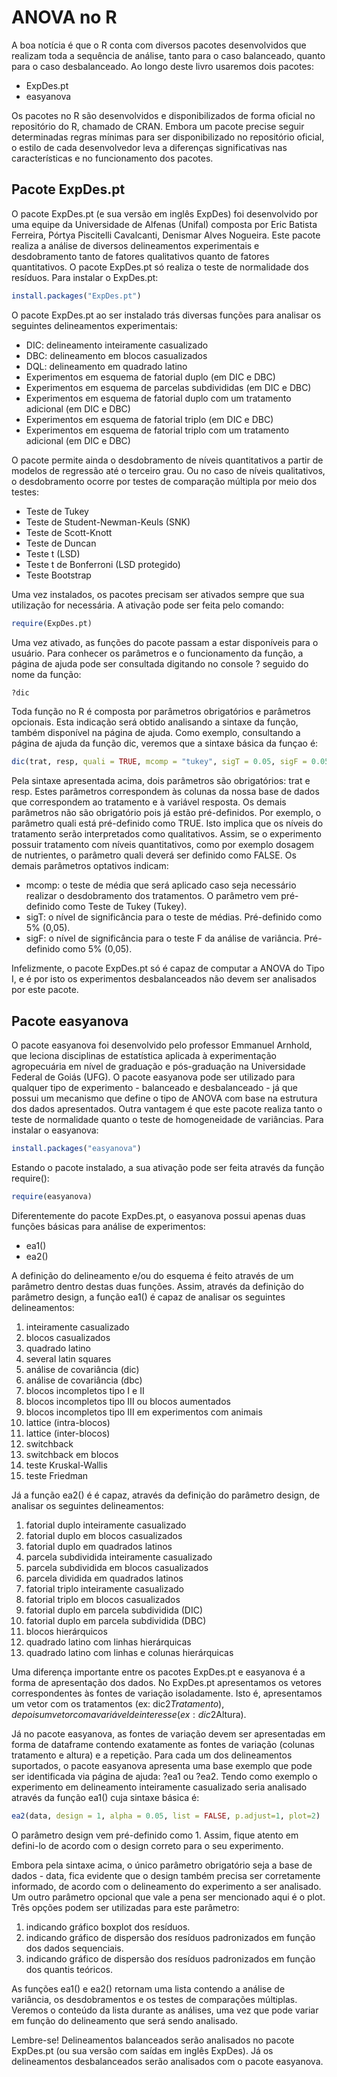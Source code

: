 # ANOVA no R

A boa notícia é que o R conta com diversos pacotes desenvolvidos que realizam toda a sequência de análise, tanto para o caso balanceado, quanto para o caso desbalanceado. Ao longo deste livro usaremos dois pacotes:

- ExpDes.pt
- easyanova

Os pacotes no R são desenvolvidos e disponibilizados de forma oficial no repositório do R, chamado de CRAN. Embora um pacote precise seguir determinadas regras mínimas para ser disponibilizado no repositório oficial, o estilo de cada desenvolvedor leva a diferenças significativas nas características e no funcionamento dos pacotes.

## Pacote ExpDes.pt

O pacote ExpDes.pt (e sua versão em inglês ExpDes) foi desenvolvido por uma equipe da Universidade de Alfenas (Unifal) composta por Eric Batista Ferreira, Pórtya Piscitelli Cavalcanti, Denismar Alves Nogueira. Este pacote realiza a análise de diversos delineamentos experimentais e desdobramento tanto de fatores qualitativos quanto de fatores quantitativos. O pacote ExpDes.pt só realiza o teste de normalidade dos resíduos. Para instalar o ExpDes.pt:

```r
install.packages("ExpDes.pt")
```


O pacote ExpDes.pt ao ser instalado trás diversas funções para analisar os seguintes delineamentos experimentais:

- DIC: delineamento inteiramente casualizado
- DBC: delineamento em blocos casualizados
- DQL: delineamento em quadrado latino
- Experimentos em esquema de fatorial duplo (em DIC e DBC)
- Experimentos em esquema de parcelas subdivididas (em DIC e DBC)
- Experimentos em esquema de fatorial duplo com um tratamento adicional (em DIC e DBC)
- Experimentos em esquema de fatorial triplo (em DIC e DBC) 
- Experimentos em esquema de fatorial triplo com um tratamento adicional (em DIC e DBC)

O pacote permite ainda o desdobramento de níveis quantitativos a partir de modelos de regressão até o terceiro grau. Ou no caso de níveis qualitativos, o desdobramento ocorre por testes de comparação múltipla por meio dos testes: 

- Teste de Tukey
- Teste de Student-Newman-Keuls (SNK)
- Teste de Scott-Knott
- Teste de Duncan
- Teste t (LSD)
- Teste t de Bonferroni (LSD protegido)
- Teste Bootstrap

Uma vez instalados, os pacotes precisam ser ativados sempre que sua utilização for necessária. A ativação pode ser feita pelo comando:

```r
require(ExpDes.pt)
```

Uma vez ativado, as funções do pacote passam a estar disponíveis para o usuário. Para conhecer os parâmetros e o funcionamento da função, a página de ajuda pode ser consultada digitando no console ? seguido do nome da função:

```r
?dic
```

Toda função no R é composta por parâmetros obrigatórios e parâmetros opcionais. Esta indicação será obtido analisando a sintaxe da função, também disponível na página de ajuda. Como exemplo, consultando a página de ajuda da função dic, veremos que a sintaxe básica da funçao é:

```r
dic(trat, resp, quali = TRUE, mcomp = "tukey", sigT = 0.05, sigF = 0.05)
```


Pela sintaxe apresentada acima, dois parâmetros são obrigatórios: trat e resp. Estes parâmetros correspondem às colunas da nossa base de dados que correspondem ao tratamento e à variável resposta. Os demais parâmetros não são obrigatório pois já estão pré-definidos. Por exemplo, o parâmetro quali está pré-definido como TRUE. Isto implica que os níveis do tratamento serão interpretados como qualitativos. Assim, se o experimento possuir tratamento com níveis quantitativos, como por exemplo dosagem de nutrientes, o parâmetro quali deverá ser definido como FALSE. Os demais parâmetros optativos indicam:

- mcomp: o teste de média que será aplicado caso seja necessário realizar o desdobramento dos tratamentos. O parâmetro vem pré-definido como Teste de Tukey (Tukey).
- sigT: o nível de significância para o teste de médias. Pré-definido como 5% (0,05).
- sigF: o nível de significância para o teste F da análise de variância. Pré-definido como 5% (0,05).

Infelizmente, o pacote ExpDes.pt só é capaz de computar a ANOVA do Tipo I, e é por isto os experimentos desbalanceados não devem ser analisados por este pacote.

## Pacote easyanova

O pacote easyanova foi desenvolvido pelo professor Emmanuel Arnhold, que leciona disciplinas de estatística aplicada à experimentação agropecuária em nível de graduação e pós-graduação na Universidade Federal de Goiás (UFG). O pacote easyanova pode ser utilizado para qualquer tipo de experimento - balanceado e desbalanceado - já que possui um mecanismo que define o tipo de ANOVA com base na estrutura dos dados apresentados. Outra vantagem é que este pacote realiza tanto o teste de normalidade quanto o teste de homogeneidade de variâncias. Para instalar o easyanova:

```r
install.packages("easyanova")
```

Estando o pacote instalado, a sua ativação pode ser feita através da função require():

```r
require(easyanova)
```

Diferentemente do pacote ExpDes.pt, o easyanova possui apenas duas funções básicas para análise de experimentos:

- ea1()
- ea2()

A definição do delineamento e/ou do esquema é feito através de um parâmetro dentro destas duas funções. Assim, através da definição do parâmetro design, a função ea1() é capaz de analisar os seguintes delineamentos:

1.	inteiramente casualizado
2.	blocos casualizados
3.	quadrado latino
4.	several latin squares
5.	análise de covariância (dic)
6.	análise de covariância (dbc)
7.	blocos incompletos tipo I e II
8.	blocos incompletos tipo III ou blocos aumentados
9.	blocos incompletos tipo III em experimentos com animais
10.	lattice (intra-blocos)
11.	lattice (inter-blocos)
12.	switchback
13.	switchback em blocos
14.	teste Kruskal-Wallis
15.	teste Friedman

Já a função ea2() é é capaz, através da definição do parâmetro design, de analisar os seguintes delineamentos:

1.	fatorial duplo inteiramente casualizado
2.	fatorial duplo em blocos casualizados
3.	fatorial duplo em quadrados latinos
4.	parcela subdividida inteiramente casualizado
5.	parcela subdividida em blocos casualizados
6.	parcela dividida em quadrados latinos
7.	fatorial triplo inteiramente casualizado
8.	fatorial triplo em blocos casualizados
9.	fatorial duplo em parcela subdividida (DIC)
10.	fatorial duplo em parcela subdividida (DBC) 
11.	blocos hierárquicos
12.	quadrado latino com linhas hierárquicas
13.	quadrado latino com linhas e colunas hierárquicas

Uma diferença importante entre os pacotes ExpDes.pt e easyanova é a forma de apresentação dos dados. No ExpDes.pt apresentamos os vetores correspondentes às fontes de variação isoladamente. Isto é, apresentamos um vetor com os tratamentos (ex: dic2$Tratamento), depois um vetor com a variável de interesse (ex: dic2$Altura).

Já no pacote easyanova, as fontes de variação devem ser apresentadas em forma de dataframe contendo exatamente as fontes de variação (colunas tratamento e altura) e a repetição. Para cada um dos delineamentos suportados, o pacote easyanova apresenta uma base exemplo que pode ser identificada via página de ajuda: ?ea1 ou ?ea2.
Tendo como exemplo o experimento em delineamento inteiramente casualizado seria analisado através da função ea1() cuja sintaxe básica é:

```r
ea2(data, design = 1, alpha = 0.05, list = FALSE, p.adjust=1, plot=2)
```

O parâmetro design vem pré-definido como 1. Assim, fique atento em defini-lo de acordo com o design correto para o seu experimento.

Embora pela sintaxe acima, o único parâmetro obrigatório seja a base de dados - data, fica evidente que o design também precisa ser corretamente informado, de acordo com o delineamento do experimento a ser analisado. Um outro parâmetro opcional que vale a pena ser mencionado aqui é o plot. Três opções podem ser utilizadas para este parâmetro:

1. indicando gráfico boxplot dos resíduos.
2. indicando gráfico de dispersão dos resíduos padronizados em função dos dados sequenciais.
3. indicando gráfico de dispersão dos resíduos padronizados em função dos quantis teóricos.

As funções ea1() e ea2() retornam uma lista contendo a análise de variância, os desdobramentos e os testes de comparações múltiplas. Veremos o conteúdo da lista durante as análises, uma vez que pode variar em função do delineamento que será sendo analisado.

Lembre-se! Delineamentos balanceados serão analisados no pacote ExpDes.pt (ou sua versão com saídas em inglês ExpDes). Já os delineamentos desbalanceados serão analisados com o pacote easyanova.